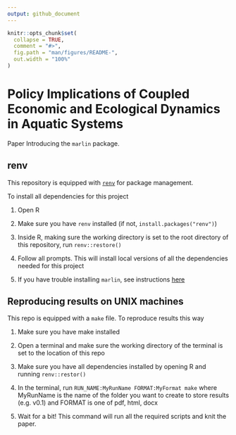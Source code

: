 ```yaml
---
output: github_document
---
```


<!-- README.md is generated from README.Rmd. Please edit that file -->

```r
knitr::opts_chunk$set(
  collapse = TRUE,
  comment = "#>",
  fig.path = "man/figures/README-",
  out.width = "100%"
)
```

# Policy Implications of Coupled Economic and Ecological Dynamics in Aquatic Systems

Paper Introducing the `marlin` package. 

## renv

This repository is equipped with [`renv`](https://rstudio.github.io/renv/) for package management. 

To install all dependencies for this project

1. Open R

2. Make sure you have `renv` installed (if not, `install.packages("renv")`)

3. Inside R, making sure the working directory is set to the root directory of this repository, run `renv::restore()`

4. Follow all prompts. This will install local versions of all the dependencies needed for this project

5. If you have trouble installing `marlin`, see instructions [here](https://danovando.github.io/marlin/#installation-troubleshooting)

## Reproducing results on UNIX machines



This repo is equipped with a `make` file. To reproduce results this way

1. Make sure you have make installed

2. Open a terminal and make sure the working directory of the terminal is set to the location of this repo

3. Make sure you have all dependencies installed by opening R and running `renv::restor()`

4. In the terminal, run `RUN_NAME:MyRunName FORMAT:MyFormat make` where MyRunName is the name of the folder you want to create to store results (e.g. v0.1) and FORMAT is one of pdf, html, docx

5. Wait for a bit! This command will run all the required scripts and knit the paper. 
